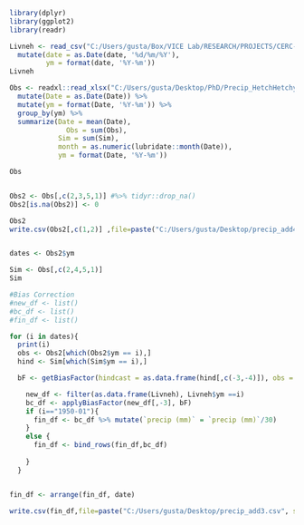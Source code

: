 
```{r}
library(dplyr)
library(ggplot2)
library(readr)
```
```{r}
Livneh <- read_csv("C:/Users/gusta/Box/VICE Lab/RESEARCH/PROJECTS/CERC-WET/Task7_San_Joaquin_Model/pywr_models/data/Tuolumne River/hydrology/historical/Livneh/precipitation/precipitation_Hetch_Hetchy_mm_no_bias_correction.csv")%>% 
  mutate(date = as.Date(date, '%d/%m/%Y'),
         ym = format(date, '%Y-%m'))
Livneh

```

```{r}
Obs <- readxl::read_xlsx("C:/Users/gusta/Desktop/PhD/Precip_HetchHetchy_ObsVsSim.xlsx", sheet= 2)%>% 
  mutate(Date = as.Date(Date)) %>% 
  mutate(ym = format(Date, '%Y-%m')) %>% 
  group_by(ym) %>% 
  summarize(Date = mean(Date), 
              Obs = sum(Obs),
            Sim = sum(Sim),
            month = as.numeric(lubridate::month(Date)),
            ym = format(Date, '%Y-%m'))

Obs


Obs2 <- Obs[,c(2,3,5,1)] #%>% tidyr::drop_na()
Obs2[is.na(Obs2)] <- 0

Obs2
write.csv(Obs2[,c(1,2)] ,file=paste("C:/Users/gusta/Desktop/precip_add4.csv", sep=""),row.names=F)


dates <- Obs2$ym

Sim <- Obs[,c(2,4,5,1)]
Sim

```


```{r}
#Bias Correction
#new_df <- list()
#bc_df <- list()
#fin_df <- list()

for (i in dates){
  print(i)
  obs <- Obs2[which(Obs2$ym == i),]
  hind <- Sim[which(Sim$ym == i),]

  bF <- getBiasFactor(hindcast = as.data.frame(hind[,c(-3,-4)]), obs = as.data.frame(obs[,c(-3,-4)]),method = "scaling", scaleType = "multi",preci = TRUE, extrapolate = "no")

    new_df <- filter(as.data.frame(Livneh), Livneh$ym ==i)
    bc_df <- applyBiasFactor(new_df[,-3], bF)
    if (i=="1950-01"){
      fin_df <- bc_df %>% mutate(`precip (mm)` = `precip (mm)`/30)
    }
    else {
      fin_df <- bind_rows(fin_df,bc_df)
     
    }
  }


fin_df <- arrange(fin_df, date)

write.csv(fin_df,file=paste("C:/Users/gusta/Desktop/precip_add3.csv", sep=""),row.names=F)

```


```{r}

```


```{r}

```


```{r}

```


```{r}

```


```{r}

```


```{r}

```

